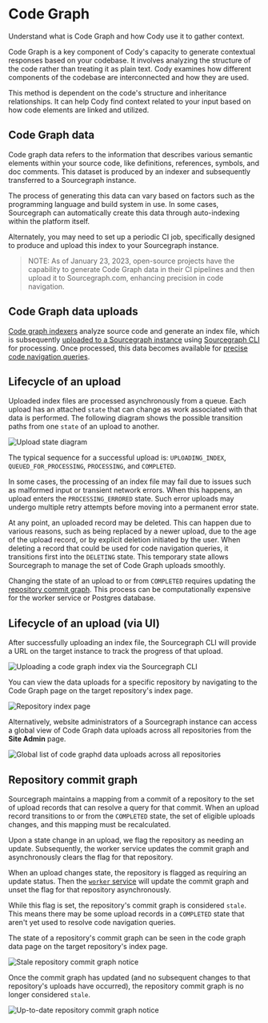# Code Graph

<p className="subtitle">Understand what is Code Graph and how Cody use it to gather context.</p>

Code Graph is a key component of Cody's capacity to generate contextual responses based on your codebase. It involves analyzing the structure of the code rather than treating it as plain text. Cody examines how different components of the codebase are interconnected and how they are used.

This method is dependent on the code's structure and inheritance relationships. It can help Cody find context related to your input based on how code elements are linked and utilized.

## Code Graph data

Code graph data refers to the information that describes various semantic elements within your source code, like definitions, references, symbols, and doc comments. This dataset is produced by an indexer and subsequently transferred to a Sourcegraph instance.

The process of generating this data can vary based on factors such as the programming language and build system in use. In some cases, Sourcegraph can automatically create this data through auto-indexing within the platform itself.

Alternately, you may need to set up a periodic CI job, specifically designed to produce and upload this index to your Sourcegraph instance.

>NOTE: As of January 23, 2023, open-source projects have the capability to generate Code Graph data in their CI pipelines and then upload it to Sourcegraph.com, enhancing precision in code navigation.

## Code Graph data uploads

[Code graph indexers](../references/indexers) analyze source code and generate an index file, which is subsequently [uploaded to a Sourcegraph instance](../how-to/index_other_languages#4-upload-lsif-data) using [Sourcegraph CLI](../../cli/index) for processing. Once processed, this data becomes available for [precise code navigation queries](precise_code_navigation).

## Lifecycle of an upload

Uploaded index files are processed asynchronously from a queue. Each upload has an attached `state` that can change as work associated with that data is performed. The following diagram shows the possible transition paths from one `state` of an upload to another.

![Upload state diagram](https://storage.googleapis.com/sourcegraph-assets/Docs/upload-states.svg)

The typical sequence for a successful upload is: `UPLOADING_INDEX`, `QUEUED_FOR_PROCESSING`, `PROCESSING`, and `COMPLETED`.

In some cases, the processing of an index file may fail due to issues such as malformed input or transient network errors. When this happens, an upload enters the `PROCESSING_ERRORED` state. Such error uploads may undergo multiple retry attempts before moving into a permanent error state.

At any point, an uploaded record may be deleted. This can happen due to various reasons, such as being replaced by a newer upload, due to the age of the upload record, or by explicit deletion initiated by the user. When deleting a record that could be used for code navigation queries, it transitions first into the `DELETING` state. This temporary state allows Sourcegraph to manage the set of Code Graph uploads smoothly.

Changing the state of an upload to or from `COMPLETED` requires updating the [repository commit graph](#repository-commit-graph). This process can be computationally expensive for the worker service or Postgres database.

## Lifecycle of an upload (via UI)

After successfully uploading an index file, the Sourcegraph CLI will provide a URL on the target instance to track the progress of that upload.

<img
    src="https://storage.googleapis.com/sourcegraph-assets/docs/images/code-intelligence/sg-3.34/uploads/src-lsif-upload.gif"
    alt="Uploading a code graph index via the Sourcegraph CLI"
/>

You can view the data uploads for a specific repository by navigating to the Code Graph page on the target repository's index page.

<img
  src="https://storage.googleapis.com/sourcegraph-assets/docs/images/code-intelligence/sg-3.33/repository-page.png"
  alt="Repository index page"
/>

Alternatively, website administrators of a Sourcegraph instance can access a global view of Code Graph data uploads across all repositories from the **Site Admin** page.

<img
  src="https://storage.googleapis.com/sourcegraph-assets/docs/images/code-intelligence/renamed/indexes-list.png"
  alt="Global list of code graphd data uploads across all repositories"
/>

## Repository commit graph

Sourcegraph maintains a mapping from a commit of a repository to the set of upload records that can resolve a query for that commit. When an upload record transitions to or from the `COMPLETED` state, the set of eligible uploads changes, and this mapping must be recalculated.

Upon a state change in an upload, we flag the repository as needing an update. Subsequently, the worker service updates the commit graph and asynchronously clears the flag for that repository.

When an upload changes state, the repository is flagged as requiring an update status. Then the [`worker` service](https://docs.sourcegraph.com/admin/workers#codeintel-commitgraph)
will update the commit graph and unset the flag for that repository asynchronously.

While this flag is set, the repository's commit graph is considered `stale`. This means there may be some upload records in a `COMPLETED` state that aren't yet used to resolve code navigation queries.

The state of a repository's commit graph can be seen in the code graph data page on the target repository's index page.

<img
  src="https://storage.googleapis.com/sourcegraph-assets/docs/images/code-intelligence/renamed/stale-commit-graph.png"
  alt="Stale repository commit graph notice"
/>


Once the commit graph has updated (and no subsequent changes to that repository's uploads have occurred), the repository commit graph is no longer considered `stale`.

<img
  src="https://storage.googleapis.com/sourcegraph-assets/docs/images/code-intelligence/renamed/fresh-commit-graph.png"
  alt="Up-to-date repository commit graph notice"
/>
